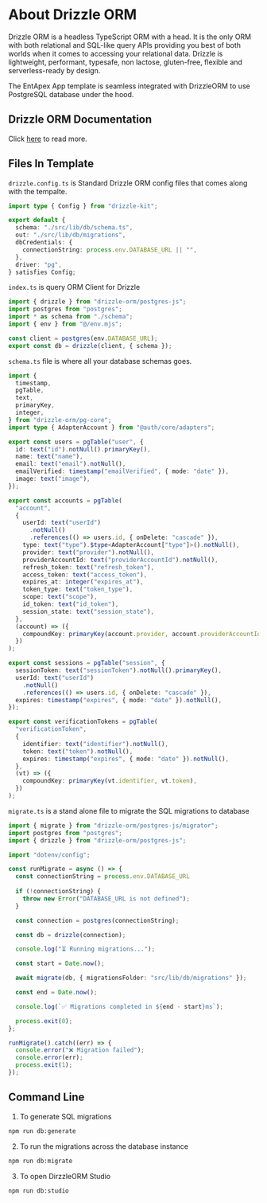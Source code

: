 # About Drizzle ORM

Drizzle ORM is a headless TypeScript ORM with a head. It is the only ORM with both relational and SQL-like query APIs providing you best of both worlds when it comes to accessing your relational data. Drizzle is lightweight, performant, typesafe, non lactose, gluten-free, flexible and serverless-ready by design.

The EntApex App template is seamless integrated with DrizzleORM to use PostgreSQL database under the hood.

## Drizzle ORM Documentation

Click [here](https://orm.drizzle.team/docs/overview) to read more.

## Files In Template

`drizzle.config.ts` is Standard Drizzle ORM config files that comes along with the tempalte.

```ts filename="drizzle.config.ts" copy
import type { Config } from "drizzle-kit";

export default {
  schema: "./src/lib/db/schema.ts",
  out: "./src/lib/db/migrations",
  dbCredentials: {
    connectionString: process.env.DATABASE_URL || "",
  },
  driver: "pg",
} satisfies Config;
```
`index.ts` is query ORM Client for Drizzle

```ts filename="src/lib/db/index.ts" copy
import { drizzle } from "drizzle-orm/postgres-js";
import postgres from "postgres";
import * as schema from "./schema";
import { env } from "@/env.mjs";

const client = postgres(env.DATABASE_URL);
export const db = drizzle(client, { schema });
```
`schema.ts` file is where all your database schemas goes.

```ts filename="src/lib/db/schema.ts"
import {
  timestamp,
  pgTable,
  text,
  primaryKey,
  integer,
} from "drizzle-orm/pg-core";
import type { AdapterAccount } from "@auth/core/adapters";

export const users = pgTable("user", {
  id: text("id").notNull().primaryKey(),
  name: text("name"),
  email: text("email").notNull(),
  emailVerified: timestamp("emailVerified", { mode: "date" }),
  image: text("image"),
});

export const accounts = pgTable(
  "account",
  {
    userId: text("userId")
      .notNull()
      .references(() => users.id, { onDelete: "cascade" }),
    type: text("type").$type<AdapterAccount["type"]>().notNull(),
    provider: text("provider").notNull(),
    providerAccountId: text("providerAccountId").notNull(),
    refresh_token: text("refresh_token"),
    access_token: text("access_token"),
    expires_at: integer("expires_at"),
    token_type: text("token_type"),
    scope: text("scope"),
    id_token: text("id_token"),
    session_state: text("session_state"),
  },
  (account) => ({
    compoundKey: primaryKey(account.provider, account.providerAccountId),
  })
);

export const sessions = pgTable("session", {
  sessionToken: text("sessionToken").notNull().primaryKey(),
  userId: text("userId")
    .notNull()
    .references(() => users.id, { onDelete: "cascade" }),
  expires: timestamp("expires", { mode: "date" }).notNull(),
});

export const verificationTokens = pgTable(
  "verificationToken",
  {
    identifier: text("identifier").notNull(),
    token: text("token").notNull(),
    expires: timestamp("expires", { mode: "date" }).notNull(),
  },
  (vt) => ({
    compoundKey: primaryKey(vt.identifier, vt.token),
  })
);
```

`migrate.ts` is a stand alone file to migrate the SQL migrations to database

```ts filename="src/lib/db/migrate.ts" copy
import { migrate } from "drizzle-orm/postgres-js/migrator";
import postgres from "postgres";
import { drizzle } from "drizzle-orm/postgres-js";

import "dotenv/config";

const runMigrate = async () => {
  const connectionString = process.env.DATABASE_URL
  
  if (!connectionString) {
    throw new Error("DATABASE_URL is not defined");
  }

  const connection = postgres(connectionString);

  const db = drizzle(connection);

  console.log("⏳ Running migrations...");

  const start = Date.now();

  await migrate(db, { migrationsFolder: "src/lib/db/migrations" });

  const end = Date.now();

  console.log(`✅ Migrations completed in ${end - start}ms`);

  process.exit(0);
};

runMigrate().catch((err) => {
  console.error("❌ Migration failed");
  console.error(err);
  process.exit(1);
});
```

## Command Line

1. To generate SQL migrations
```bash copy
npm run db:generate
```

2. To run the migrations across the database instance
```bash copy
npm run db:migrate
```

3. To open DirzzleORM Studio
```bash copy
npm run db:studio
```